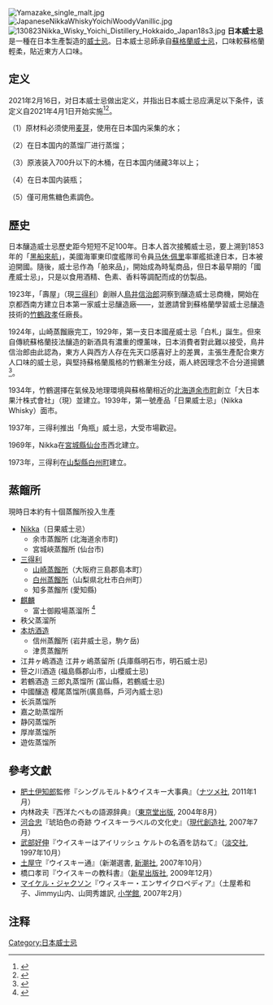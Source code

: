 [[File:Yamazake_single_malt.jpg|thumb]]
[[File:JapaneseNikkaWhiskyYoichiWoodyVanillic.jpg|thumb]]
[[File:130823Nikka_Wisky_Yoichi_Distillery_Hokkaido_Japan18s3.jpg|thumb]]
'''日本威士忌'''是一種在日本生產製造的[[威士忌|威士忌]]。日本威士忌師承自[[蘇格蘭威士忌|蘇格蘭威士忌]]，口味較蘇格蘭輕柔，貼近東方人口味。

== 定义 ==
2021年2月16日，{{Internal link helper/ja|日本洋酒酒造组合|日本洋酒酒造組合}}对日本威士忌做出定义，并指出日本威士忌应满足以下条件，该定义自2021年4月1日开始实施<ref>{{Cite web|title=日本威士忌有了具体定义|url=https://weibo.com/ttarticle/p/show?id=2309404616384666533963|accessdate=2021-03-19|author=日经中文网|date=2021-03-19|language=zh|archiveurl=https://archive.today/20210319034201/https://weibo.com/ttarticle/p/show?id=2309404616384666533963|archivedate=2021-03-19|dead-url=no}}</ref><ref>{{Cite web|title=「ウイスキーにおけるジャパニーズウイスキーの表示に関する基準」発表/日本洋酒酒造組合|url=https://www.ssnp.co.jp/news/liquor/2021/02/2021-0217-1355-16.html|accessdate=2021-03-19|date=2021-02-17|publisher=食品産業新聞社|language=ja|archiveurl=https://web.archive.org/web/20210223055036/https://www.ssnp.co.jp/news/liquor/2021/02/2021-0217-1355-16.html|archivedate=2021-02-23|dead-url=no}}</ref>。

（1）原材料必须使用[[麦芽|麦芽]]，使用在日本国内采集的水；

（2）在日本国内的蒸馏厂进行蒸馏；

（3）原液装入700升以下的木桶，在日本国内储藏3年以上；

（4）在日本国内装瓶；

（5）僅可用焦糖色素調色。

==歷史==
日本釀造威士忌歷史距今短短不足100年。日本人首次接觸威士忌，要上溯到1853年的「[[黑船來航|黑船來航]]」，美國海軍東印度艦隊司令員[[马休·佩里|马休·佩里]]率軍艦抵達日本，日本被迫開國。隨後，威士忌作為「舶來品」，開始成為時髦商品，但日本最早期的「國產威士忌」，只是以食用酒精、色素、香料等調配而成的仿製品。

1923年，「壽屋」（現[[三得利|三得利]]）創辦人[[鳥井信治郎|鳥井信治郎]]洞察到釀造威士忌商機，開始在京都西南方建立日本第一家威士忌釀造廠——{{link-ja|山崎蒸餾所|山崎蒸溜所}}，並邀請曾到蘇格蘭學習威士忌釀造技術的[[竹鶴政孝|竹鶴政孝]]任廠長。

1924年，山崎蒸餾廠完工，1929年，第一支日本國産威士忌「白札」誕生。但來自傳統蘇格蘭技法釀造的新酒具有濃重的煙薰味，日本消費者對此難以接受，鳥井信治郎由此認為，東方人與西方人存在先天口感喜好上的差異，主張生產配合東方人口味的威士忌，與堅持蘇格蘭風格的竹鶴漸生分歧，兩人終因理念不合分道揚鑣<ref>{{cite web |author1=百酒樓 |title=日本三得利威士忌介紹：山崎、白州、響 |url=http://100wine.tw/sundory-series/ |access-date=2018-10-17 |archive-date=2020-10-24 |archive-url=https://web.archive.org/web/20201024063940/https://100wine.tw/sundory-series/ |dead-url=no }}</ref>。

1934年，竹鶴選擇在氣候及地理環境與蘇格蘭相近的[[北海道|北海道]][[余市町|余市町]]創立「大日本果汁株式會社」（現{{link-ja|Nikka|ニッカウヰスキー}}）並建立{{link-ja|余市蒸餾所|余市蒸溜所}}。1939年，第一號產品「日果威士忌」（Nikka Whisky）面市。

1937年，三得利推出「角瓶」威士忌，大受市場歡迎。

1969年，Nikka在[[宮城縣|宮城縣]][[仙台市|仙台市]]西北建立{{link-ja|宮城峽蒸餾所|宮城峡蒸溜所}}。

1973年，三得利在[[山梨縣|山梨縣]][[白州町|白州町]]建立{{link-ja|白州蒸餾所|白州蒸溜所}}。

==蒸餾所==

現時日本約有十個蒸餾所投入生產
*[[Nikka|Nikka]]（日果威士忌）
**余市蒸餾所  (北海道余市町)
**宮城峽蒸餾所  (仙台市)
*[[三得利|三得利]]
**[[山崎蒸溜所|山崎蒸餾所]]（大阪府三島郡島本町）
**[[白州蒸溜所|白州蒸餾所]]（山梨県北杜市白州町）
**知多蒸餾所  (愛知縣)
*[[麒麟啤酒|麒麟]]
**富士御殿場蒸溜所 <ref>{{Cite web |url=http://www.kirin.co.jp/products/whisky_brandy/gotemba/ |title=存档副本 |access-date=2014-10-25 |archive-date=2015-10-16 |archive-url=https://web.archive.org/web/20151016102031/http://www.kirin.co.jp/products/whisky_brandy/gotemba/ |dead-url=no }}</ref>
*秩父蒸溜所
*[[本坊酒造|本坊酒造]]
**信州蒸餾所  (岩井威士忌，駒ケ岳) 
**津贯蒸餾所
*江井ヶ嶋酒造 江井ヶ嶋蒸留所  (兵庫縣明石市，明石威士忌)
*笹之川酒造  (福島縣郡山市，山櫻威士忌)
*若鶴酒造  三郎丸蒸馏所 (富山縣，若鶴威士忌)
*中國釀造  樱尾蒸馏所(廣島縣，戶河內威士忌)
*长浜蒸馏所
*嘉之助蒸馏所
*静冈蒸馏所
*厚岸蒸馏所
*遊佐蒸馏所

==參考文獻==
* [[肥土伊知郎|肥土伊知郎]]監修『シングルモルト&ウイスキー大事典』（[[ナツメ社|ナツメ社]], 2011年1月）
* 内林政夫『西洋たべもの語源辞典』（[[東京堂出版|東京堂出版]], 2004年8月）
* [[河合忠|河合忠]]『琥珀色の奇跡 ウイスキーラベルの文化史』（[[現代創造社|現代創造社]], 2007年7月）
* [[武部好伸|武部好伸]]『ウイスキーはアイリッシュ ケルトの名酒を訪ねて』（[[淡交社|淡交社]], 1997年10月）
* [[土屋守|土屋守]]『ウイスキー通』（新潮選書, [[新潮社|新潮社]], 2007年10月）
* 橋口孝司『ウイスキーの教科書』（[[新星出版社|新星出版社]], 2009年12月）
* [[マイケル・ジャクソン_(ライター)|マイケル・ジャクソン]]『ウィスキー・エンサイクロペディア』（土屋希和子、Jimmy山内、山岡秀雄訳, [[小学館|小学館]], 2007年2月）

== 注释 ==
{{reflist}}

{{酒精饮料}}
{{威士忌}}

[[Category:日本威士忌|Category:日本威士忌]]